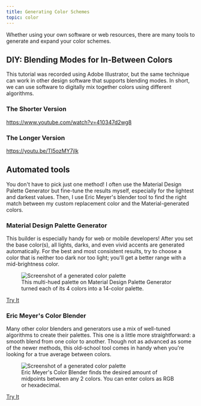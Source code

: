 ```yaml
---
title: Generating Color Schemes
topic: color
---
```


Whether using your own software or web resources, there are many tools to generate and expand your color schemes.

## DIY: Blending Modes for In-Between Colors

This tutorial was recorded using Adobe Illustrator, but the same technique can work in other design software that supports blending modes. In short, we can use software to digitally mix together colors using different algorithms.

### The Shorter Version

https://www.youtube.com/watch?v=410347d2wg8

### The Longer Version

https://youtu.be/TI5ozMY7jIk

## Automated tools

You don't have to pick just one method! I often use the Material Design Palette Generator but fine-tune the results myself, especially for the lightest and darkest values. Then, I use Eric Meyer's blender tool to find the right match between my custom replacement color and the Material-generated colors.

### Material Design Palette Generator

This builder is especially handy for web or mobile developers! After you set the base color(s), all lights, darks, and even vivid accents are generated automatically. For the best and most consistent results, try to choose a color that is neither too dark nor too light; you'll get a better range with a mid-brightness color.

<figure>
  <Img src="./material-gen.png" alt="Screenshot of a generated color palette" />
  <figcaption>
    This multi-hued palette on <Link to="http://mcg.mbitson.com/#!?mcgpalette0=%23124369&mcgpalette1=%23d8c430&mcgpalette2=%2326a69a&mcgpalette3=%23d9872a&themename=Sample%20Theme">Material Design Palette Generator</Link> turned each of its 4 colors into a 14-color palette.
  </figcaption>
</figure>

[Try It](http://mcg.mbitson.com/#!?mcgpalette0=%23124369&mcgpalette1=%23d8c430&mcgpalette2=%2326a69a&mcgpalette3=%23d9872a&themename=Sample%20Theme)

### Eric Meyer's Color Blender

Many other color blenders and generators use a mix of well-tuned algorithms to create their palettes. This one is a little more straightforward: a smooth blend from one color to another. Though not as advanced as some of the newer methods, this old-school tool comes in handy when you're looking for a true average between colors.

<figure>
  <Img src="./meyer.png" alt="Screenshot of a generated color palette" />
  <figcaption>
    Eric Meyer's <Link to="https://meyerweb.com/eric/tools/color-blend/#CC66FF:3366FF:5:hex">Color Blender</Link> finds the desired amount of midpoints between any 2 colors. You can enter colors as RGB or hexadecimal.
  </figcaption>
</figure>

[Try It](https://meyerweb.com/eric/tools/color-blend/#CC66FF:3366FF:5:hex)
